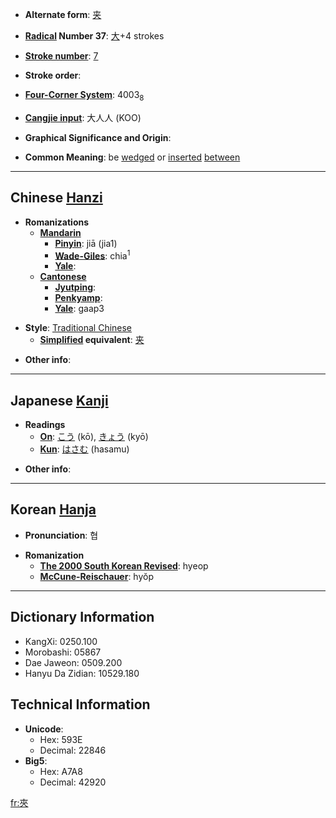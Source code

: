 * '''Alternate form''': [[夹]]

* '''[[Wiktionary:Chinese radical index| Radical]] Number 37''': [[Wiktionary:Chinese radical index 大|大]]+4 strokes

* '''[[Wiktionary:Chinese total strokes index|Stroke number]]''': [[Wiktionary:Chinese total strokes index 7|7]]

* '''Stroke order''': 

* '''[[Wiktionary:Chinese four corner index|Four-Corner System]]''': 4003<sub>8</sub>

* '''[[Wiktionary:Chinese Cangjie index|Cangjie input]]''': 大人人 (KOO)

* '''Graphical Significance and Origin''': 

* '''Common Meaning''': be [[wedge]]d or [[insert]]ed [[between]]

----

== Chinese [[Hanzi]] ==

* '''Romanizations'''
** '''[[Mandarin]]'''
*** '''[[Pinyin]]''': jiā (jia1)
*** '''[[Wade-Giles]]''': chia<sup>1</sup>
*** '''[[Yale]]''': 
** '''[[Cantonese]]'''
*** '''[[Jyutping]]''':
*** '''[[Penkyamp]]''': 
*** '''[[Yale]]''': gaap3

* '''Style''': [[Traditional Chinese]] 
** '''[[Simplified Chinese|Simplified]] equivalent''': [[夹]]

* '''Other info''': 

----

== Japanese [[Kanji]] ==

* '''Readings'''
** '''[[On]]''': [[こう]] (kō), [[きょう]] (kyō)
** '''[[Kun]]''': [[はさむ]] (hasamu)

* '''Other info''':  

----

== Korean [[Hanja]] ==

* '''Pronunciation''': 협

* '''Romanization'''
** '''[[The 2000 South Korean Revised Romanization|The 2000 South Korean Revised]]''': hyeop
** '''[[McCune-Reischauer]]''': hyŏp

----

== Dictionary Information ==

* KangXi: 0250.100
* Morobashi: 05867
* Dae Jaweon: 0509.200
* Hanyu Da Zidian: 10529.180

== Technical Information ==

* '''Unicode''':
** Hex: 593E
** Decimal: 22846
* '''Big5''':
** Hex: A7A8
** Decimal: 42920

[[fr:夾]]